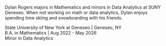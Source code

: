 Dylan Rogers majors in Mathematics and minors in Data Analytics at SUNY Geneseo. When not working on math or data analytics, Dylan enjoys spending time skiing and snowboarding with his friends.

State University of New York at Geneseo | Geneseo, NY <br>
B.A. in Mathematics | Aug 2022 - May 2026 <br>
Minor in Data Analytics